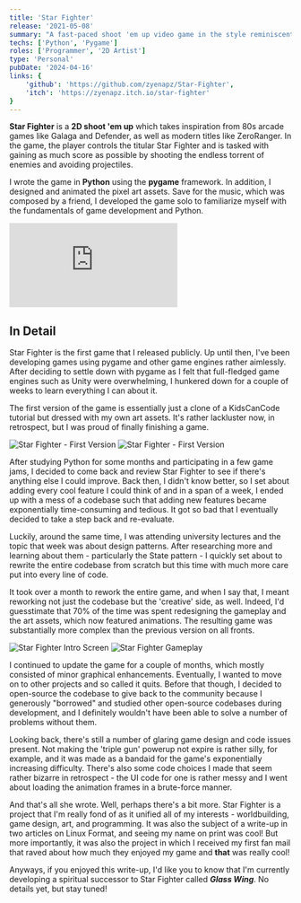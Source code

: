 ```yaml
---
title: 'Star Fighter'
release: '2021-05-08'
summary: "A fast-paced shoot 'em up video game in the style reminiscent of 80s arcade games. My first published game."
techs: ['Python', 'Pygame']
roles: ['Programmer', '2D Artist'] 
type: 'Personal'
pubDate: '2024-04-16'
links: {
    'github': 'https://github.com/zyenapz/Star-Fighter',
    'itch': 'https://zyenapz.itch.io/star-fighter'
}
---
```



**Star Fighter** is a **2D shoot 'em up** which takes inspiration from 80s arcade games like Galaga and Defender, as well as modern titles like ZeroRanger. In the game, the player controls the titular Star Fighter and is tasked with gaining as much score as possible by shooting the endless torrent of enemies and avoiding projectiles.

I wrote the game in **Python** using the **pygame** framework. In addition, I designed and animated the pixel art assets. Save for the music, which was composed by a friend, I developed the game solo to familiarize myself with the fundamentals of game development and Python. 

<div class="iframe-container">
    <iframe src="https://www.youtube.com/embed/oP6xZnNXMc4?si=QlOrKGkuQIgFhA4e" title="YouTube video player" frameborder="0" allow="accelerometer; autoplay; clipboard-write; encrypted-media; gyroscope; picture-in-picture; web-share" referrerpolicy="strict-origin-when-cross-origin" allowfullscreen></iframe>
</div>

## In Detail

Star Fighter is the first game that I released publicly. Up until then, I've been developing games using pygame and other game engines rather aimlessly. After deciding to settle down with pygame as I felt that full-fledged game engines such as Unity were overwhelming, I hunkered down for a couple of weeks to learn everything I can about it. 

The first version of the game is essentially just a clone of a KidsCanCode tutorial but dressed with my own art assets. It's rather lackluster now, in retrospect, but I was proud of finally finishing a game. 

<div class="gallery">
    <Image src={image4} alt="Star Fighter - First Version" />
    <Image src={image3} alt="Star Fighter - First Version" />
</div>

After studying Python for some months and participating in a few game jams, I decided to come back and review Star Fighter to see if there's anything else I could improve. Back then, I didn't know better, so I set about adding every cool feature I could think of and in a span of a week, I ended up with a mess of a codebase such that adding new features became exponentially time-consuming and tedious. It got so bad that I eventually decided to take a step back and re-evaluate.

Luckily, around the same time, I was attending university lectures and the topic that week was about design patterns. After researching more and learning about them - particularly the State pattern - I quickly set about to rewrite the entire codebase from scratch but this time with much more care put into every line of code.

It took over a month to rework the entire game, and when I say that, I meant reworking not just the codebase but the 'creative' side, as well. Indeed, I'd guesstimate that 70% of the time was spent redesigning the gameplay and the art assets, which now featured animations. The resulting game was substantially more complex than the previous version on all fronts. 

<div class="gallery">
    <Image src={image1} alt="Star Fighter Intro Screen" />
    <Image src={image2} alt="Star Fighter Gameplay" />
</div>

I continued to update the game for a couple of months, which mostly consisted of minor graphical enhancements. Eventually, I wanted to move on to other projects and so called it quits. Before that though, I decided to open-source the codebase to give back to the community because I generously "borrowed" and studied other open-source codebases during development, and I definitely wouldn't have been able to solve a number of problems without them.

Looking back, there's still a number of glaring game design and code issues present. Not making the 'triple gun' powerup not expire is rather silly, for example, and it was made as a bandaid for the game's exponentially increasing difficulty. There's also some code choices I made that seem rather bizarre in retrospect - the UI code for one is rather messy and I went about loading the animation frames in a brute-force manner.

And that's all she wrote. Well, perhaps there's a bit more. Star Fighter is a project that I'm really fond of as it unified all of my interests - worldbuilding, game design, art, and programming. It was also the subject of a write-up in two articles on Linux Format, and seeing my name on print was cool! But more importantly, it was also the project in which I received my first fan mail that raved about how much they enjoyed my game and **that** was really cool!

Anyways, if you enjoyed this write-up, I'd like you to know that I'm currently developing a spiritual successor to Star Fighter called ***Glass Wing***. No details yet, but stay tuned!

